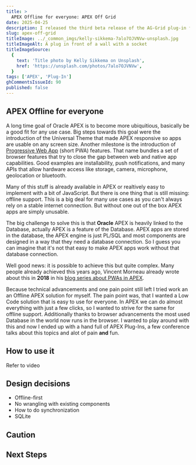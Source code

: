```yaml
---
title: >
  APEX Offline for everyone: APEX Off Grid
date: 2025-04-25
description: I released the third beta release of the AG-Grid plug-in for Oracle APEX. Find out what's new and how to get it.
slug: apex-off-grid
titleImage: ../_common_imgs/kelly-sikkema-7alo7OJVNVw-unsplash.jpg
titleImageAlt: A plug in front of a wall with a socket
titleImageSource:
  {
    text: 'Title photo by Kelly Sikkema on Unsplash',
    href: 'https://unsplash.com/photos/7alo7OJVNVw',
  }
tags: ['APEX', 'Plug-In']
ghCommentsIssueId: 90
published: false
---
```


## APEX Offline for everyone

A long time goal of Oracle APEX is to become more ubiquitious, basically be a good fit for any use case. Big steps towards this goal were the introduction of the Universal Theme that made APEX responsive so apps are usable on any screen size. Another milestone is the introduction of [Progressive Web App](https://developer.mozilla.org/en-US/docs/Web/Progressive_web_apps) (short PWA) features. That name bundles a set of browser features that try to close the gap between web and native app capabilities. Good examples are installability, push notifications, and many APIs that allow hardware access like storage, camera, microphone, geolocation or bluetooth.

Many of this stuff is already available in APEX or realtively easy to implement with a bit of JavaScript. But there is one thing that is still missing: offline support. This is a big deal for many use cases as you can't always rely on a stable internet connection. But without one out of the box APEX apps are simply unusable.

The big challenge to solve this is that **Oracle** APEX is heavily linked to the Database, actually APEX is a feature of the Database. APEX apps are stored in the database, the APEX engine is just PL/SQL and most components are designed in a way that they need a database connection. So I guess you can imagine that it's not that easy to make APEX apps work without that database connection.

Well good news: it is possible to achieve this but quite complex. Many people already achieved this years ago, Vincent Morneau already wrote about this in **2018** in his [blog series about PWAs in APEX](https://vmorneau.me/apex-pwa-part5/).

Because technical advancements and one pain point still left I tried work an an Offline APEX solution for myself. The pain point was, that I wanted a Low Code solution that is easy to use for everyone. In APEX we can do almost everything with just a few clicks, so I wanted to strive for the same for offline support. Additionally thanks to browser advancements the most used Database in the world now runs in the browser. I wanted to play around with this and now I ended up with a hand full of APEX Plug-Ins, a few conference talks about this topics and alot of pain **and** fun.

## How to use it

Refer to video

## Design decisions

- Offline-first
- No wrangling with existing components
- How to do synchronization
- SQLite

## Caution

## Next Steps
